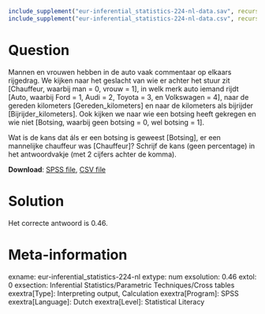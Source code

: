 ```{r, echo = FALSE, results = "hide"}
include_supplement("eur-inferential_statistics-224-nl-data.sav", recursive = TRUE)
include_supplement("eur-inferential_statistics-224-nl-data.csv", recursive = TRUE)
```

Question
========
Mannen en vrouwen hebben in de auto vaak commentaar op elkaars rijgedrag. We kijken naar het geslacht van wie er achter het stuur zit [Chauffeur, waarbij man = 0, vrouw = 1], in welk merk auto iemand rijdt [Auto, waarbij Ford = 1, Audi = 2, Toyota = 3, en Volkswagen = 4], naar de gereden kilometers [Gereden_kilometers] en naar de kilometers als bijrijder [Bijrijder_kilometers]. Ook kijken we naar wie een botsing heeft gekregen en wie niet [Botsing, waarbij geen botsing = 0, wel botsing = 1].

Wat is de kans dat áls er een botsing is geweest [Botsing], er een mannelijke chauffeur was [Chauffeur]? Schrijf de kans (geen percentage) in het antwoordvakje (met 2 cijfers achter de komma).

**Download**: [SPSS file](eur-inferential_statistics-224-nl-data.sav), [CSV file](eur-inferential_statistics-224-nl-data.csv)


Solution
========
Het correcte antwoord is 0.46.


Meta-information
================
exname: eur-inferential_statistics-224-nl
extype: num
exsolution: 0.46
extol: 0
exsection: Inferential Statistics/Parametric Techniques/Cross tables
exextra[Type]: Interpreting output, Calculation
exextra[Program]: SPSS
exextra[Language]: Dutch
exextra[Level]: Statistical Literacy
